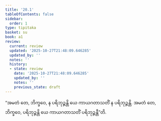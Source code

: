 ```yaml
---
title: '20.1'
tableOfContents: false
sidebar:
  order: 1
type: tipitaka
basket: su
book: a1
review:
  current: review
  updated: '2025-10-27T21:48:09.646285'
  updated_by: ''
  notes: ''
  history:
  - state: review
    date: '2025-10-27T21:48:09.646285'
    updated_by: ''
    notes: ''
    previous_state: draft
---
```



<ReviewStatus review={frontmatter.review} showDetails={true} />

<HypothesisAnnotation frontmatter={frontmatter} />

<DynamicBreadcrumb />

<Division number="600" book="a1" e="ch" v="15" p="47">

<Paragraph number="469" book="a1">
“အမတံ တေ, ဘိက္ခဝေ, န ပရိဘုဉ္ဇန္တိ ယေ ကာယဂတာသတိံ န ပရိဘုဉ္ဇန္တိ. အမတံ တေ, ဘိက္ခဝေ, ပရိဘုဉ္ဇန္တိ ယေ ကာယဂတာသတိံ ပရိဘုဉ္ဇန္တီ”တိ.
</Paragraph>
</Division>